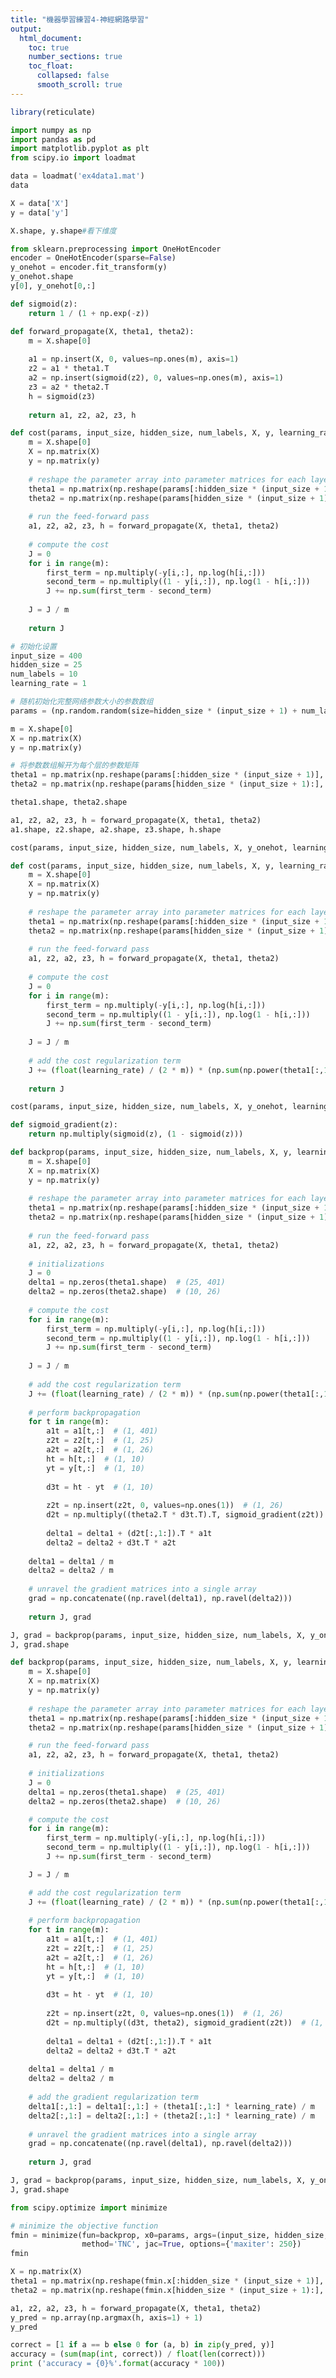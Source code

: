 ```yaml
---
title: "機器學習練習4-神經網路學習"
output:
  html_document:
    toc: true
    number_sections: true
    toc_float:
      collapsed: false
      smooth_scroll: true
---
```


```r
library(reticulate)
```

```python
import numpy as np
import pandas as pd
import matplotlib.pyplot as plt
from scipy.io import loadmat
```


```python
data = loadmat('ex4data1.mat')
data
```
```python
X = data['X']
y = data['y']

X.shape, y.shape#看下维度
```
```python
from sklearn.preprocessing import OneHotEncoder
encoder = OneHotEncoder(sparse=False)
y_onehot = encoder.fit_transform(y)
y_onehot.shape
y[0], y_onehot[0,:]
```

```python
def sigmoid(z):
    return 1 / (1 + np.exp(-z))
```

```python
def forward_propagate(X, theta1, theta2):
    m = X.shape[0]
    
    a1 = np.insert(X, 0, values=np.ones(m), axis=1)
    z2 = a1 * theta1.T
    a2 = np.insert(sigmoid(z2), 0, values=np.ones(m), axis=1)
    z3 = a2 * theta2.T
    h = sigmoid(z3)
    
    return a1, z2, a2, z3, h
```

```python
def cost(params, input_size, hidden_size, num_labels, X, y, learning_rate):
    m = X.shape[0]
    X = np.matrix(X)
    y = np.matrix(y)
    
    # reshape the parameter array into parameter matrices for each layer
    theta1 = np.matrix(np.reshape(params[:hidden_size * (input_size + 1)], (hidden_size, (input_size + 1))))
    theta2 = np.matrix(np.reshape(params[hidden_size * (input_size + 1):], (num_labels, (hidden_size + 1))))
    
    # run the feed-forward pass
    a1, z2, a2, z3, h = forward_propagate(X, theta1, theta2)
    
    # compute the cost
    J = 0
    for i in range(m):
        first_term = np.multiply(-y[i,:], np.log(h[i,:]))
        second_term = np.multiply((1 - y[i,:]), np.log(1 - h[i,:]))
        J += np.sum(first_term - second_term)
    
    J = J / m
    
    return J
```


```python
# 初始化设置
input_size = 400
hidden_size = 25
num_labels = 10
learning_rate = 1

# 随机初始化完整网络参数大小的参数数组
params = (np.random.random(size=hidden_size * (input_size + 1) + num_labels * (hidden_size + 1)) - 0.5) * 0.25

m = X.shape[0]
X = np.matrix(X)
y = np.matrix(y)

# 将参数数组解开为每个层的参数矩阵
theta1 = np.matrix(np.reshape(params[:hidden_size * (input_size + 1)], (hidden_size, (input_size + 1))))
theta2 = np.matrix(np.reshape(params[hidden_size * (input_size + 1):], (num_labels, (hidden_size + 1))))

theta1.shape, theta2.shape
```

```python
a1, z2, a2, z3, h = forward_propagate(X, theta1, theta2)
a1.shape, z2.shape, a2.shape, z3.shape, h.shape
```

```python
cost(params, input_size, hidden_size, num_labels, X, y_onehot, learning_rate)
```

```python
def cost(params, input_size, hidden_size, num_labels, X, y, learning_rate):
    m = X.shape[0]
    X = np.matrix(X)
    y = np.matrix(y)
    
    # reshape the parameter array into parameter matrices for each layer
    theta1 = np.matrix(np.reshape(params[:hidden_size * (input_size + 1)], (hidden_size, (input_size + 1))))
    theta2 = np.matrix(np.reshape(params[hidden_size * (input_size + 1):], (num_labels, (hidden_size + 1))))
    
    # run the feed-forward pass
    a1, z2, a2, z3, h = forward_propagate(X, theta1, theta2)
    
    # compute the cost
    J = 0
    for i in range(m):
        first_term = np.multiply(-y[i,:], np.log(h[i,:]))
        second_term = np.multiply((1 - y[i,:]), np.log(1 - h[i,:]))
        J += np.sum(first_term - second_term)
    
    J = J / m
    
    # add the cost regularization term
    J += (float(learning_rate) / (2 * m)) * (np.sum(np.power(theta1[:,1:], 2)) + np.sum(np.power(theta2[:,1:], 2)))
    
    return J
```

```python
cost(params, input_size, hidden_size, num_labels, X, y_onehot, learning_rate)
```

```python
def sigmoid_gradient(z):
    return np.multiply(sigmoid(z), (1 - sigmoid(z)))
```

```python
def backprop(params, input_size, hidden_size, num_labels, X, y, learning_rate):
    m = X.shape[0]
    X = np.matrix(X)
    y = np.matrix(y)
    
    # reshape the parameter array into parameter matrices for each layer
    theta1 = np.matrix(np.reshape(params[:hidden_size * (input_size + 1)], (hidden_size, (input_size + 1))))
    theta2 = np.matrix(np.reshape(params[hidden_size * (input_size + 1):], (num_labels, (hidden_size + 1))))
    
    # run the feed-forward pass
    a1, z2, a2, z3, h = forward_propagate(X, theta1, theta2)
    
    # initializations
    J = 0
    delta1 = np.zeros(theta1.shape)  # (25, 401)
    delta2 = np.zeros(theta2.shape)  # (10, 26)
    
    # compute the cost
    for i in range(m):
        first_term = np.multiply(-y[i,:], np.log(h[i,:]))
        second_term = np.multiply((1 - y[i,:]), np.log(1 - h[i,:]))
        J += np.sum(first_term - second_term)
    
    J = J / m
    
    # add the cost regularization term
    J += (float(learning_rate) / (2 * m)) * (np.sum(np.power(theta1[:,1:], 2)) + np.sum(np.power(theta2[:,1:], 2)))
    
    # perform backpropagation
    for t in range(m):
        a1t = a1[t,:]  # (1, 401)
        z2t = z2[t,:]  # (1, 25)
        a2t = a2[t,:]  # (1, 26)
        ht = h[t,:]  # (1, 10)
        yt = y[t,:]  # (1, 10)
        
        d3t = ht - yt  # (1, 10)
        
        z2t = np.insert(z2t, 0, values=np.ones(1))  # (1, 26)
        d2t = np.multiply((theta2.T * d3t.T).T, sigmoid_gradient(z2t))  # (1, 26)
        
        delta1 = delta1 + (d2t[:,1:]).T * a1t
        delta2 = delta2 + d3t.T * a2t
        
    delta1 = delta1 / m
    delta2 = delta2 / m
    
    # unravel the gradient matrices into a single array
    grad = np.concatenate((np.ravel(delta1), np.ravel(delta2)))
    
    return J, grad
```


```python
J, grad = backprop(params, input_size, hidden_size, num_labels, X, y_onehot, learning_rate)
J, grad.shape
```

```python
def backprop(params, input_size, hidden_size, num_labels, X, y, learning_rate):
    m = X.shape[0]
    X = np.matrix(X)
    y = np.matrix(y)
    
    # reshape the parameter array into parameter matrices for each layer
    theta1 = np.matrix(np.reshape(params[:hidden_size * (input_size + 1)], (hidden_size, (input_size + 1))))
    theta2 = np.matrix(np.reshape(params[hidden_size * (input_size + 1):], (num_labels, (hidden_size + 1))))

    # run the feed-forward pass
    a1, z2, a2, z3, h = forward_propagate(X, theta1, theta2)
    
    # initializations
    J = 0
    delta1 = np.zeros(theta1.shape)  # (25, 401)
    delta2 = np.zeros(theta2.shape)  # (10, 26)

    # compute the cost
    for i in range(m):
        first_term = np.multiply(-y[i,:], np.log(h[i,:]))
        second_term = np.multiply((1 - y[i,:]), np.log(1 - h[i,:]))
        J += np.sum(first_term - second_term)

    J = J / m

    # add the cost regularization term
    J += (float(learning_rate) / (2 * m)) * (np.sum(np.power(theta1[:,1:], 2)) + np.sum(np.power(theta2[:,1:], 2)))
    
    # perform backpropagation
    for t in range(m):
        a1t = a1[t,:]  # (1, 401)
        z2t = z2[t,:]  # (1, 25)
        a2t = a2[t,:]  # (1, 26)
        ht = h[t,:]  # (1, 10)
        yt = y[t,:]  # (1, 10)
        
        d3t = ht - yt  # (1, 10)
        
        z2t = np.insert(z2t, 0, values=np.ones(1))  # (1, 26)
        d2t = np.multiply((d3t, theta2), sigmoid_gradient(z2t))  # (1, 26)
        
        delta1 = delta1 + (d2t[:,1:]).T * a1t
        delta2 = delta2 + d3t.T * a2t
        
    delta1 = delta1 / m
    delta2 = delta2 / m
    
    # add the gradient regularization term
    delta1[:,1:] = delta1[:,1:] + (theta1[:,1:] * learning_rate) / m
    delta2[:,1:] = delta2[:,1:] + (theta2[:,1:] * learning_rate) / m
    
    # unravel the gradient matrices into a single array
    grad = np.concatenate((np.ravel(delta1), np.ravel(delta2)))
    
    return J, grad
```

```python
J, grad = backprop(params, input_size, hidden_size, num_labels, X, y_onehot, learning_rate)
J, grad.shape
```

```python
from scipy.optimize import minimize

# minimize the objective function
fmin = minimize(fun=backprop, x0=params, args=(input_size, hidden_size, num_labels, X, y_onehot, learning_rate), 
                method='TNC', jac=True, options={'maxiter': 250})
fmin
```

```python
X = np.matrix(X)
theta1 = np.matrix(np.reshape(fmin.x[:hidden_size * (input_size + 1)], (hidden_size, (input_size + 1))))
theta2 = np.matrix(np.reshape(fmin.x[hidden_size * (input_size + 1):], (num_labels, (hidden_size + 1))))

a1, z2, a2, z3, h = forward_propagate(X, theta1, theta2)
y_pred = np.array(np.argmax(h, axis=1) + 1)
y_pred
```

```python
correct = [1 if a == b else 0 for (a, b) in zip(y_pred, y)]
accuracy = (sum(map(int, correct)) / float(len(correct)))
print ('accuracy = {0}%'.format(accuracy * 100))
```

